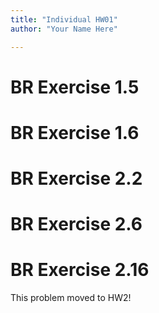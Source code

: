 ```yaml
---
title: "Individual HW01"
author: "Your Name Here"

---
```


# BR Exercise 1.5

# BR Exercise 1.6

# BR Exercise 2.2

# BR Exercise 2.6

# BR Exercise 2.16

::: callout-important

This problem moved to HW2!
:::
 


